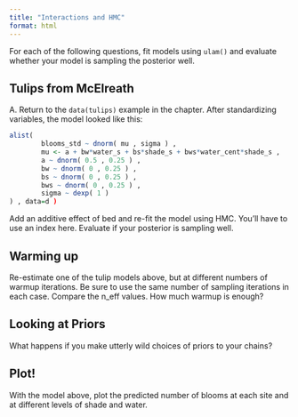 ```yaml
---
title: "Interactions and HMC"
format: html
---
```


For each of the following questions, fit models using `ulam()` and evaluate whether your model is sampling the posterior well.

## Tulips from McElreath

A. Return to the `data(tulips)` example in the chapter. After standardizing variables, the model looked like this:

```r
alist(
        blooms_std ~ dnorm( mu , sigma ) ,
        mu <- a + bw*water_s + bs*shade_s + bws*water_cent*shade_s ,
        a ~ dnorm( 0.5 , 0.25 ) ,
        bw ~ dnorm( 0 , 0.25 ) ,
        bs ~ dnorm( 0 , 0.25 ) ,
        bws ~ dnorm( 0 , 0.25 ) ,
        sigma ~ dexp( 1 )
) , data=d )

```

Add an additive effect of bed and re-fit the model using HMC. You'll have to use an index here. Evaluate if your posterior is sampling well.

## Warming up

Re-estimate one of the tulip models above, but at different numbers of warmup iterations. Be sure to use the same number of sampling iterations in each case. Compare the n_eff values. How much warmup is enough?

## Looking at Priors

What happens if you make utterly wild choices of priors to your chains?

## Plot!

With the model above, plot the predicted number of blooms at each site and at different levels of shade and water.